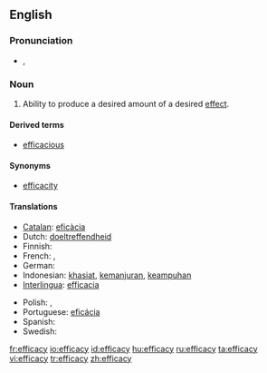==English==

===Pronunciation===
* {{IPA|/ˈɛf.ɪ.kə.si/}}, {{SAMPA|/"Ef.I.k@.si/}}

===Noun===
{{en-noun|-}}

# {{uncountable}} Ability to produce a desired amount of a desired [[effect]].

====Derived terms====
* [[efficacious]]

====Synonyms====
* [[efficacity]]

====Translations====
{{trans-top|ability to produce effect}}
* [[Catalan]]: [[eficàcia]] {{f}}
* Dutch: [[doeltreffendheid]]
* Finnish: {{t-|fi|tehokkuus}}
* French: {{t|fr|efficience|f}}, {{t|fr|efficacité|f}}
* German: {{t-|de|Wirksamkeit|f}}
* Indonesian: [[khasiat]], [[manjur|kemanjuran]], [[ampuh|keampuhan]]
* [[Interlingua]]: [[efficacia]]
{{trans-mid}}
* Polish: {{t|pl|efektywność|f}}, {{t|pl|sktuteczność|f}}
* Portuguese: [[eficácia]] {{f}}
* Spanish: {{t+|es|eficacia|f}}
* Swedish: {{t+|sv|effektivitet|f}}
{{trans-bottom}}

[[fr:efficacy]]
[[io:efficacy]]
[[id:efficacy]]
[[hu:efficacy]]
[[ru:efficacy]]
[[ta:efficacy]]
[[vi:efficacy]]
[[tr:efficacy]]
[[zh:efficacy]]